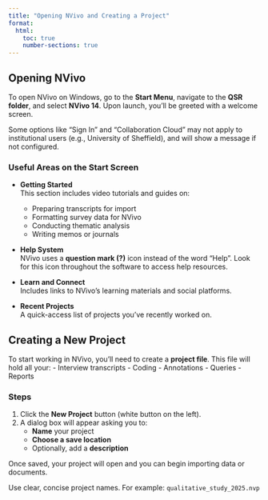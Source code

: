 ```yaml
---
title: "Opening NVivo and Creating a Project"
format:
  html:
    toc: true
    number-sections: true
---
```


## Opening NVivo

To open NVivo on Windows, go to the **Start Menu**, navigate to the **QSR folder**, and select **NVivo 14**. Upon launch, you’ll be greeted with a welcome screen.

::: {.callout-note}
Some options like "Sign In" and "Collaboration Cloud" may not apply to institutional users (e.g., University of Sheffield), and will show a message if not configured.
:::

### Useful Areas on the Start Screen

- **Getting Started**  
  This section includes video tutorials and guides on:
  - Preparing transcripts for import
  - Formatting survey data for NVivo
  - Conducting thematic analysis
  - Writing memos or journals

- **Help System**  
  NVivo uses a **question mark (?)** icon instead of the word "Help". Look for this icon throughout the software to access help resources.

- **Learn and Connect**  
  Includes links to NVivo's learning materials and social platforms.

- **Recent Projects**  
  A quick-access list of projects you’ve recently worked on.

## Creating a New Project

To start working in NVivo, you’ll need to create a **project file**. This file will hold all your:
- Interview transcripts
- Coding
- Annotations
- Queries
- Reports

### Steps

1. Click the **New Project** button (white button on the left).
2. A dialog box will appear asking you to:
   - **Name** your project
   - **Choose a save location**
   - Optionally, add a **description**

Once saved, your project will open and you can begin importing data or documents.

::: {.callout-tip}
Use clear, concise project names. For example: `qualitative_study_2025.nvp`
:::

